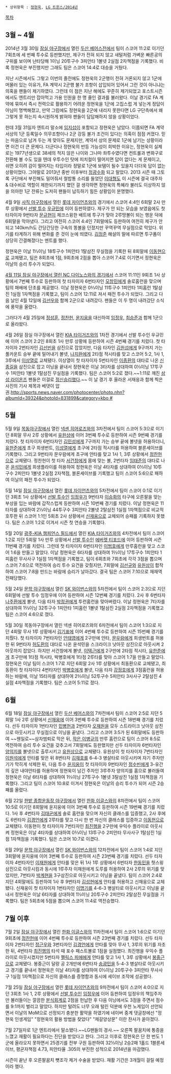  * 상위항목 : [[정현욱]], [[LG 트윈스/2014년]]

[[목차]]
== 3월 ~ 4월 ==
2014년 3월 30일 [[잠실 야구장]]에서 열린 [[두산 베어스]]전에서 팀이 스코어 11:2로 이기던 7회초에 세 번째 투수로 등판했지만, 제구가 전혀 되지 않고 새털처럼 가벼운 빠른공의 구위를 보이며 난타당해 1이닝 20투구수 3피안타 1볼넷 2실점 2자책점을 기록했다. 비록 정현욱은 부진했지만 그래도 팀은 스코어 14:4로 대승을 거뒀다.

지난 시즌에서도 그렇고 이번의 졸전에도 정현욱의 2군행이 전혀 거론되지 않고 1군에 머물러 있는 이유가, FA 계약시 2군행 불가 조항이 삽입되어 있어서 그런 것이 아니냐는 의혹을 팬들이 제기하였다. 그런데 이 점은 지난 해에도 꾸준히 제기되었고 포스트시즌에서도 엔트리만 잡아먹고 가용 인원을 한 명 줄인 결과를 불러왔다. 이날 경기로 FA 계약에 묶여서 즉시 전력으로 활용하기 어려운 정현욱을 1군에 고집스럽 게 넣는게 정답이 아님이 명백해졌고, 만약 그럼에도 정현욱을 2군에 내리지 못한다면 LG 구단측에서 왜 그렇게 못 하는지 속시원하게 밝혀야 팬들이 답답해하지 않을 상황이었다.  

헌데 3월 31일자 엔트리 말소에 [[임지섭]]이 포함되고 정현욱은 남았다. 이쯤되면 FA 계약서상의 1군 등록일수 의무조항이나 2군 강등 불가 조건이 있다는 의혹이 점점 커졌다. 믿는 마음으로 남겨 두는 게 맞아도 문제지만, 계약서 상의 문제로 1군에 남기는 상황이라면 이건 더 큰 문제다. 더군다나 정현욱의 반등 가능성이 희박한 이유는, 정현욱이 실제로는 1977년생으로 38세의 적지 않은 나이와 그나마 좌투수였다면 컨트롤과 변화구로 전환해 볼 수도 있을 텐데 우투수인 탓에 피치컬이 떨어지면 답이 없다는 게 문제이고, 쉬면 오히려 감이 떨어지는 타입이라 정말로 1군에 보탬이 될수 있을지 더더욱 답이 없는 상황이었다. 그야말로 2013년 중반 이후부터 [[김광수(야구선수)|정광수]]화 되고 말았다.  2013 시즌 때 그토록 구단에서 부진해도 밀어줘서 철밥통 소리를 들었던 [[이대형]]도 이 시즌에 결국 대주자 & 대수비로 역할이 제한되기까지 했던 걸 생각하면 정현욱의 특혜라 불러도 이상하지 않을 의아한 1군 잔류는 도저히 팬들이 납득하기 힘든 상황임이 분명했다.  

4월 9일 [[사직 야구장]]에서 열린 [[롯데 자이언츠]]와의 경기에서 스코어 4:4인 6회말 2사 만루 상황에서 [[선발 투수]] [[우규민]]에 이어 등판하였다. 제구가 안 되는 모습을 보였음에도 첫 타자이자 9번타자 [[문규현]]이 체크스윙한 배트에 투구가 맞아 2루땅볼이 되는 행운 덕에 6회말을 막아냈다. 그리고 여전히 스코어 4:4인 7회말에도 등판하여 여전히 제구가 안 되고 140km/h도 간당간당한 구속의 똥볼을 던졌지만 꾸역꾸역 무실점으로 막았다. 위기를 타계하기 위해 변화를 준 것이 눈에 띄였다. [[김정준]] 해설의 말에 따르면 투구폼이 상당히 간결해졌다는 멘트를 했다.

정현욱은 이날 1⅓이닝 18투구수 1피안타 1탈삼진 무실점을 기록한 뒤 8회말에 [[이동현#s-1|이동현]]으로 교체됐고, 팀은 8회초에 1점, 9회초에 2점을 뽑아 스코어 7:4로 이기면서 정현욱은 이날의 승리 투수가 되었다.

[[411 대첩|4월 11일 잠실 야구장에서 열린 NC 다이노스와의 경기]]에서 스코어 11:11인 9회초 1사 상황에서 7번째 투수로 등판하여 첫 타자이자 6번타자인 [[모창민]]에게 솔로홈런을 맞으며 팀의 패배에 단초를 제공했다.
이날 정현욱은 0⅔이닝 11투구수 1피안타 1피홈런 1탈삼진 1실점 1자책점을 기록했고, 팀이 스코어 12:11로 져서 패전 투수가 되었다. 그리고 다음 날인 4월 12일에 [[김선우]]와 함께 2군으로 내려갔다. 팬들은 이 두 명이 내려갔단 소식에 풍악을 울렸다.

그러다가 4월 25일에 [[정성훈]], [[정찬헌]], [[윤지웅]]을 대신하여 [[임정우]], [[최승준]]과 함께 1군으로 올라왔다.

4월 26일 잠실 야구장에서 열린 [[KIA 타이거즈]]와의 1차전 경기에서 선발 투수인 우규민에 이어 스코어 2:2인 8회초 1사 만루 상황에 등판하여 시즌 4번째 경기를 치렀다. 첫 타자이자 2번타자인 [[김선빈]]을 삼진으로 잡았지만, 다음 타자인 [[김원섭]]에게 9구까지 가는 풀카운트 승부 끝에 밀어내기 볼넷, [[나지완]]에게 2타점 적시타를 맞고 스코어 5:2, 1사 1, 3루에서 [[이상열#s-1|이상열]]로 교체됐다.
이상열이 첫 타자이자 5번타자인 [[이종환#s-1|이종환]]의 대타로 나온 [[신종길]]을 삼진으로 잡고 이닝을 끝내서 정현욱은 이날 3타자를 상대하여 0⅓이닝 17투구수 1피안타 1볼넷 1탈삼진 무실점을 기록했다. 팀은 스코어 5:2로 졌다.~~1:11로 깨진 [[삼성 라이온즈]] 팬들은 이걸로 [[정신승리]]했다.~~
이 날 경기 후 올라온 서재응과 함께 찍은 사진의 기사 제목과 베댓이 압권.[[http://sports.news.naver.com/photocenter/photo.nhn?albumId=39324&photoId=831899&category=kbo #]]

== 5월 ==
5월 9일 [[목동야구장]]에서 열린 [[넥센 히어로즈]]와의 3차전에서 팀이 스코어 5:3으로 이기던 8회말 무사 2루 상황에서 [[유원상]]에 이어 3번째 투수로 등판하여 시즌 9번째 경기를 치렀다. 첫 타자이자 6번타자인 [[김민성]]에게 7구까지 가는 승부 끝에 볼넷을 허용하더니, [[유한준]]에게 초구 희생번트, [[이성열#s-1|이성열]]에게 초구에 2타점 적시타를 허용하여 블론세이브를 기록했다. 그리고 9번타자 문우람에게 초구에 안타를 맞고 1사 1, 3루 상황에서 [[정찬헌]]으로 교체됐다.
정찬헌이 첫 타자 [[서건창]]에게 몸에 맞는 볼, 2번타자 [[임태준]]의 대타로 나온 [[윤석민(타자)|윤석민]]에게 희생플라이를 허용하여 정현욱은 이날 4타자를 상대하여 0⅓이닝 10투구수 2피안타 1볼넷 2실점 2자책점, 블론세이브를 기록했고 팀이 스코어 5:6으로 패하여 이날의 패전 투수가 되었다.

5월 14일 [[잠실 야구장]]에서 열린 [[롯데 자이언츠]]와의 5차전에서 팀이 스코어 0:1로 이기던 3회초 1사 상황에서 [[선발 투수]]인 [[임정우]]가 9번타자 [[이승화]]의 타구에 오른팔을 맞는 부상을 입는 바람에 갑작스럽게 등판하여 시즌 10번째 경기를 치렀다. 이날 정현욱은 11타자를 상대하여 2⅓이닝 44투구수 3피안타 2볼넷 2탈삼진 1실점 1자책점으로 비교적 호투한 뒤 스코어 1:1인 5회초 2사 상황에서 [[신재웅]]으로 교체되어 승패를 기록하지 못했다. 팀은 스코어 1:2로 이겨서 시즌 첫 연승을 기록했다.

5월 20일 [[광주-KIA 챔피언스 필드]]에서 열린 [[KIA 타이거즈]]와의 4차전에서 팀이 스코어 1:2로 지던 5회말 1사 만루 상황에서 [[선발 투수]]인 [[에버렛 티포드]]에 이어 등판하여 시즌 11번째 경기를 치렀다. 그런데 첫 타자이자 6번타자인 [[이범호]]에게 만루홈런을 맞고 스코어 1:6을 만들고 말았다.
이날 정현욱은 6타자를 상대하여 1⅔이닝 17투구수 1피안타 1피홈런 무사사구 1실점 1자책점을 기록했고, 팀이 6회초와 7회초에 각각 3점을 뽑으며 스코어 7:6으로 역전하여 승리 투수 요건을 갖췄지만, 7회말에 [[김선규]]와 [[유원상]]이 합작하여 스코어 7:8을 만드는 바람에 승리가 날아갔다. 결국 팀은 스코어 7:10으로 재재역전패당했다.

5월 24일 [[문학 야구장]]에서 열린 [[SK 와이번스]]와의 5차전에서 팀이 스코어 2:3으로 지던 6회말에 선발 투수 임정우에 이어 등판하여 시즌 12번째 경기를 치렀다. 2사 후 6번타자 [[나주환]]에게 볼넷, 다음 타자 [[박정권]]에게 투런홈런을 맞아버렸다.
이날 정현욱은 7타자를 상대하여 1⅔이닝 32투구수 1피안타 1피홈런 1볼넷 1탈삼진 2실점 2자책점을 기록했고 팀은 스코어 4:6으로 졌다.

5월 30일 목동야구장에서 열린 넥센 히어로즈와의 6차전에서 팀이 스코어 1:3으로 지던 4회말 무사 1루 상황에서 [[김기표]]에 이어 4번째 투수로 등판하여 시즌 15번째 경기를 치뤘다. 첫 타자이자 7번타자인 [[안태영]]에게 2구만에 안타, [[문우람]]에게 희생번트를 허용한 뒤 9번타자 [[허도환]]의 대타로 나온 윤석민을 스크라이크 낫아웃 삼진으로 아웃시켜 2아웃까지 잡았다. 하지만 서건창에게 볼넷, [[이택근]]에게 2구만에 2타점 적시타, [[유한준]]에게 초구만에 1타점 적시타, 박병호에게 1타점 2루타를 맞아 스코어 1:7을 만들고 말았다.
정현욱은 이날 팀이 스코어 1:7로 지던 6회말 2사 1루 상황에서 최동환으로 교체됐고, 최동환이 첫 타자이다 4번타자인 [[박병호#s-1|박병호]]에게 볼넷, 다음 타자 [[강정호]]에게 3점홈런을 허용하는 바람에, 이날 15타자를 상대하여 2⅔이닝 52투구수 5피안타 3사사구 2탈삼진 4실점 4자책점을 기록했다. 팀은 스코어 5:11로 졌다.

== 6월 ==
6월 18일 [[잠실 야구장]]에서 열린 [[두산 베어스]]와의 7차전에서 팀이 스코어 2:5로 지던 5회말 1사 2루 상황에서 [[신재웅]]에 이어 3번째 투수로 등판하여 시즌 18번째 경기를 치렀다. 선두 타자이자 1번타자인 [[민병헌]]과 2번타자 [[오재원]]을 모두 스트라이크 낫아웃 삼진으로 아웃시키고 무실점으로 이닝을 끝냈다. 그리고 스코어 3:5가 된 6회말에도 등판하여 ~~웬일로~~삼자범퇴로 막은 뒤, [[이병규(동명이인)#s-1|작은 이병규]]의 만루 홈런으로 팀이 스코어 8:5로 역전하여 승리 투수 요건을 갖추고서 7회말에도 등판했지만 선두 타자이자 6번타자인 [[양의지]]를 볼넷으로 출루시키고 [[유원상]]으로 교체됐다.
유원상이 첫 타자이자 7번타자인 [[이원석]]에게 안타를 맞은 뒤 8번타자 [[김재호]]를 6-4-3 병살타로 아웃시키며 자기 주자만 기가 막히게 삭제한 뒤, 다음 투수 [[윤지웅]]이 첫 타자이자 9번타자인 [[정수빈#s-1|정수빈]]에게 3-유간의 깊은 내야안타를 허용하며 정현욱이 남긴 주자인 3루주자 양의지를 홈으로 불러들여 정현욱은 이날 6타자를 상대하여 1⅔이닝 27투구수 1볼넷 3탈삼진 1실점 1자책점을 기록했다. 그리고 팀이 스코어 10:8로 이겨서 정현욱은 이날의 승리 투수가 되어 시즌 2승째를 올렸다.

6월 22일 [[한밭 종합운동장 야구장]]에서 열린 [[한화 이글스]]와의 8차전에서 팀이 스코어 10:5로 이기던 8회말에 윤지웅에 이어 3번째 투수로 등판하여 시즌 19번째 경기를 치렀다. 1사 후 4번타자 [[김태균(야구)|김태균]]에게 솔로 홈런을 맞으며 자신의 클래스를 입증했고, 2사 후에도 6번타자 [[김경언#s-1|김경언]]에게 2루타를 맞고 다시 한 번 자신의 클래스를 입증하고 [[이동현#s-1|이동현]]으로 교체됐다.
이동현이 첫 타자이자 7번타자인 [[최진행]]을 2구만에 우익수 플라이로 아웃시켜 정현욱은 이날 4타자를 상대하여 0⅔이닝 13투구수 2피안타 무사사구 1탈삼진 1실점 1자책점을 기록했다. 팀은 스코어 10:7로 이겼다.

6월 29일 [[문학 야구장]]에서 열린 [[SK 와이번스]]와의 12차전에서 팀이 스코어 1:4로 지던 3회말에 윤지웅에 이어 3번째 투수로 등판하여 시즌 23번째 경기를 치렀다. 선두 타자이자 4번타자인 [[이재원#s-1|이재원]]에게 안타를 맞은 뒤 1사 1루 상황에서 6번타자 [[한동민]]을 헛스윙 삼진으로 아웃시킴과 동시에  1루주자 이재원에게 도루를 허용하여 2사 2루의 위기를 맞았지만, 7번타자 [[박계현]]을 3구삼진으로 아웃시키고 이닝을 끝냈다. 팀이 스코어 2:4로 지던 4회말에도 등판하여 1사 후 9번타자 [[김성현(내야수)|김성현]]에게 안타룰 허용하고 신재웅으로 교체됐다. 신재웅이 첫 타자이자 1번타자인 [[이명기]]를 4-6-3 병살타로 아웃시키고 이닝을 끝내서 정현욱은 이날 6타자를 상대하여 1⅓이닝 20투구수 2피안타 2탈삼진 무실점을 기록했다. 팀은 5회초에 5점을 뽑으며 스코어 11:4로 역전승했다.

== 7월 이후 ==
7월 2일 [[잠실 야구장]]에서 열린 [[한화 이글스]]와의 11차전에서 팀이 스코어 1:6으로 이기던 9회초에 [[정찬헌]]에 이어 4번째 투수로 등판하여 시즌 23번째 경기를 치렀다. 선두 타자이자 2번타자인 [[정근우]]와 3번타자인 [[김경언#s-1|김경언]]에게 안타를 맞아 무사 1, 3루의 위기를 자초한 뒤, 4번타자 [[최진행]]의 타석 때 포수 패스트볼로 1점을 실점했다. 최진행을 우익수 플라이로 아웃시켰지만 5번타자 [[펠릭스 피에]]에게 안타를 맞고 1사 1, 3루 상황에서 [[봉중근]]으로 교체됐다.
봉중근이 달랑 공 2개만에 6번타자 [[송광민]]을 5-4-3 병살타로 아웃시키고 경기를 끝내서 정현욱은 이날 4타자를 상대하여 0⅓이닝 20투구수 3피안타 무사사구 1실점 1자책점으로 자신의 클래스를 증명함과 동시에 세이브 조작에 성공했다.

7월 25일 [[잠실 야구장]]에서 열린 [[롯데 자이언츠]]와의 9차전에서 팀이 스코어 4:0으로 지던 3회초 1사 1, 2루 상황에서 [[선발 투수]]인 [[임정우]]에 이어 등판하여 임정우의 책임주자만 불러들이는 깔끔한 [[분식회계#s-2|분식회계]]로 2점을 헌납한 후 다음 이닝에서도 3점을 주면서 점수를 9:1까지 벌리고 말았다. 하지만 털려도 너무 오래 털린 덕분에 우천 노게임이 선언되면서 이날의 MoM으로 선정되기 충분한 활약을 하였기에 네이버 중계 댓글창에선 "정현욱 인생게임" "정현욱의 활용 방법을 찾았다" "제갈양상문" 이란 찬사가 쏟아졌다.

7월 27일자로 1군 엔트리에서 말소됐다.~~LG팬들의 경사.~~ 오른쪽 팔꿈치에 통증을 느꼈고 재활이 필요하다는 진단을 받았다고 한다. 그리고 이후로 정현욱은 단 한 번도 1군에 올라오지 못하면서 25경기를 전부 구원 등판하여 32⅓이닝 2승2패 1홀드 1블론세이브, 평균자책점 4.73, 피안타율 .305의 부진한 성적으로 2014년을 마감했다.

시즌이 끝난 후 오른팔꿈치 뼛조각 제거 수술을 받았다. 재활 기간은 3개월이 걸릴 예정이라 했다. 
